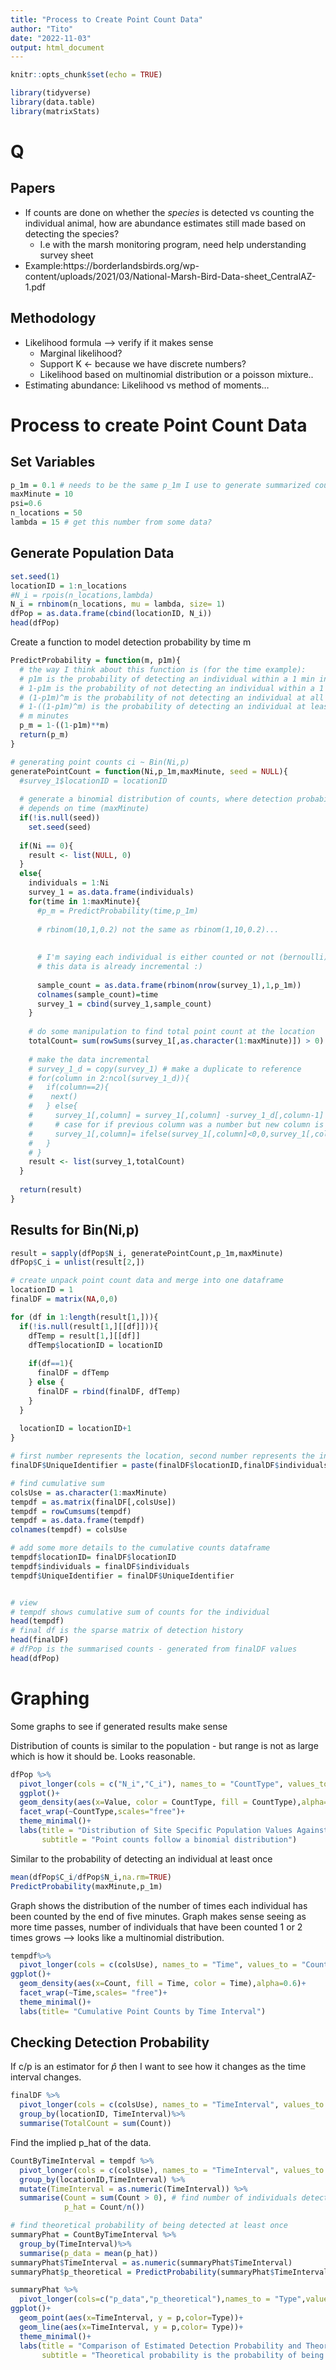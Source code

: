 ```yaml
---
title: "Process to Create Point Count Data"
author: "Tito"
date: "2022-11-03"
output: html_document
---
```


```r
knitr::opts_chunk$set(echo = TRUE)
```

```r
library(tidyverse)
library(data.table)
library(matrixStats)
```


# Q

## Papers
- If counts are done on whether the *species* is detected vs counting 
the individual animal, how are abundance estimates still made based on detecting
the species?
  - I.e with the marsh monitoring program, need help understanding survey sheet
- Example:https://borderlandsbirds.org/wp-content/uploads/2021/03/National-Marsh-Bird-Data-sheet_CentralAZ-1.pdf 



## Methodology
- Likelihood formula --> verify if it makes sense
  - Marginal likelihood?
  - Support K <- because we have discrete numbers?
  - Likelihood based on multinomial distribution or a poisson mixture..
- Estimating abundance: Likelihood vs method of moments...



# Process to create Point Count Data

## Set Variables
```r
p_1m = 0.1 # needs to be the same p_1m I use to generate summarized count data
maxMinute = 10
psi=0.6
n_locations = 50
lambda = 15 # get this number from some data?
```


## Generate Population Data
```r
set.seed(1)
locationID = 1:n_locations
#N_i = rpois(n_locations,lambda)
N_i = rnbinom(n_locations, mu = lambda, size= 1)
dfPop = as.data.frame(cbind(locationID, N_i))
head(dfPop)
```

Create a function to model detection probability by time m

```r
PredictProbability = function(m, p1m){
  # the way I think about this function is (for the time example): 
  # p1m is the probability of detecting an individual within a 1 min interval 
  # 1-p1m is the probability of not detecting an individual within a 1 min interval
  # (1-p1m)^m is the probability of not detecting an individual at all within m minutes
  # 1-((1-p1m)^m) is the probability of detecting an individual at least once within 
  # m minutes
  p_m = 1-((1-p1m)**m)
  return(p_m)
}
```

```r
# generating point counts ci ~ Bin(Ni,p)
generatePointCount = function(Ni,p_1m,maxMinute, seed = NULL){
  #survey_1$locationID = locationID
  
  # generate a binomial distribution of counts, where detection probability 
  # depends on time (maxMinute)
  if(!is.null(seed))
    set.seed(seed)
  
  if(Ni == 0){
    result <- list(NULL, 0)
  }
  else{
    individuals = 1:Ni
    survey_1 = as.data.frame(individuals)
    for(time in 1:maxMinute){
      #p_m = PredictProbability(time,p_1m)
      
      # rbinom(10,1,0.2) not the same as rbinom(1,10,0.2)...
      
      
      # I'm saying each individual is either counted or not (bernoulli)
      # this data is already incremental :)
      
      sample_count = as.data.frame(rbinom(nrow(survey_1),1,p_1m))
      colnames(sample_count)=time
      survey_1 = cbind(survey_1,sample_count)
    }
    
    # do some manipulation to find total point count at the location 
    totalCount= sum(rowSums(survey_1[,as.character(1:maxMinute)]) > 0)
    
    # make the data incremental
    # survey_1_d = copy(survey_1) # make a duplicate to reference
    # for(column in 2:ncol(survey_1_d)){
    #   if(column==2){
    #    next()
    #   } else{
    #     survey_1[,column] = survey_1[,column] -survey_1_d[,column-1]
    #     # case for if previous column was a number but new column is 0
    #     survey_1[,column]= ifelse(survey_1[,column]<0,0,survey_1[,column])
    #   }
    # }
    result <- list(survey_1,totalCount)  
  }
  
  return(result)
} 
```


## Results for Bin(Ni,p)
```r
result = sapply(dfPop$N_i, generatePointCount,p_1m,maxMinute)
dfPop$C_i = unlist(result[2,])
```


```r
# create unpack point count data and merge into one dataframe
locationID = 1
finalDF = matrix(NA,0,0)

for (df in 1:length(result[1,])){
  if(!is.null(result[1,][[df]])){
    dfTemp = result[1,][[df]]
    dfTemp$locationID = locationID
    
    if(df==1){
      finalDF = dfTemp
    } else {
      finalDF = rbind(finalDF, dfTemp)
    }
  }
  
  locationID = locationID+1
}
```


```r
# first number represents the location, second number represents the individual
finalDF$UniqueIdentifier = paste(finalDF$locationID,finalDF$individuals)

# find cumulative sum
colsUse = as.character(1:maxMinute)
tempdf = as.matrix(finalDF[,colsUse])
tempdf = rowCumsums(tempdf)
tempdf = as.data.frame(tempdf)
colnames(tempdf) = colsUse

# add some more details to the cumulative counts dataframe
tempdf$locationID= finalDF$locationID
tempdf$individuals = finalDF$individuals
tempdf$UniqueIdentifier = finalDF$UniqueIdentifier


# view
# tempdf shows cumulative sum of counts for the individual
head(tempdf)
# final df is the sparse matrix of detection history
head(finalDF)
# dfPop is the summarised counts - generated from finalDF values
head(dfPop)
```

# Graphing

Some graphs to see if generated results make sense

Distribution of counts is similar to the population - but range is not as large 
which is how it should be. Looks reasonable. 
```r
dfPop %>%
  pivot_longer(cols = c("N_i","C_i"), names_to = "CountType", values_to = "Value")%>%
  ggplot()+ 
  geom_density(aes(x=Value, color = CountType, fill = CountType),alpha=0.7)+ 
  facet_wrap(~CountType,scales="free")+ 
  theme_minimal()+ 
  labs(title = "Distribution of Site Specific Population Values Against Point Counts",
       subtitle = "Point counts follow a binomial distribution")
```

Similar to the probability of detecting an individual at least once
```r
mean(dfPop$C_i/dfPop$N_i,na.rm=TRUE)
PredictProbability(maxMinute,p_1m)
```

Graph shows the distribution of the number of times each individual has been counted
by the end of five minutes. Graph makes sense seeing as more time passes, number
of individuals that have been counted 1 or 2 times grows --> looks like a multinomial 
distribution. 

```r
tempdf%>%
  pivot_longer(cols = c(colsUse), names_to = "Time", values_to = "Count")%>%
ggplot()+ 
  geom_density(aes(x=Count, fill = Time, color = Time),alpha=0.6)+ 
  facet_wrap(~Time,scales= "free")+ 
  theme_minimal()+
  labs(title= "Cumulative Point Counts by Time Interval")
```

## Checking Detection Probability 

If c/p is an estimator for $\hat{p}$ then I want to see how it changes as 
the time interval changes. 
```r
finalDF %>%
  pivot_longer(cols = c(colsUse), names_to = "TimeInterval", values_to = "Count")%>%
  group_by(locationID, TimeInterval)%>%
  summarise(TotalCount = sum(Count))
```

Find the implied p_hat of the data. 
```r
CountByTimeInterval = tempdf %>%
  pivot_longer(cols = c(colsUse), names_to = "TimeInterval", values_to = "Count")%>%
  group_by(locationID,TimeInterval) %>%
  mutate(TimeInterval = as.numeric(TimeInterval)) %>%
  summarise(Count = sum(Count > 0), # find number of individuals detected at least once
            p_hat = Count/n())
```

```r
# find theoretical probability of being detected at least once
summaryPhat = CountByTimeInterval %>%
  group_by(TimeInterval)%>%
  summarise(p_data = mean(p_hat))
summaryPhat$TimeInterval = as.numeric(summaryPhat$TimeInterval)
summaryPhat$p_theoretical = PredictProbability(summaryPhat$TimeInterval, p_1m)
```


```r
summaryPhat %>%
  pivot_longer(cols=c("p_data","p_theoretical"),names_to = "Type",values_to = "p" )%>%
ggplot()+
  geom_point(aes(x=TimeInterval, y = p,color=Type))+ 
  geom_line(aes(x=TimeInterval, y = p,color= Type))+
  theme_minimal()+ 
  labs(title = "Comparison of Estimated Detection Probability and Theoretical Probability",
       subtitle = "Theoretical probability is the probability of being detected at least once.")
```

